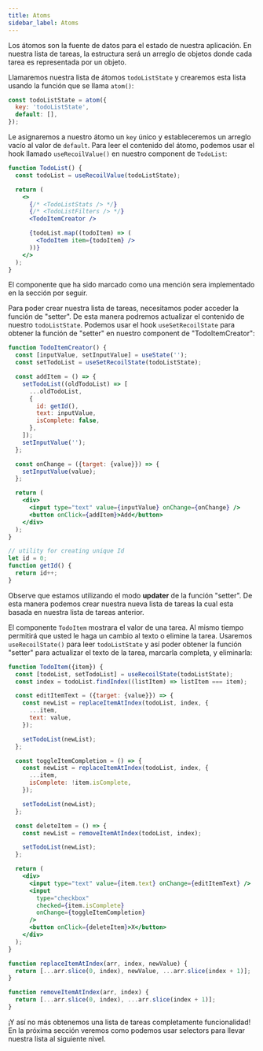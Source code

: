 ```yaml
---
title: Atoms
sidebar_label: Atoms
---
```


Los átomos son la fuente de datos para el estado de nuestra aplicación. En nuestra lista de tareas, la estructura será un arreglo de objetos donde cada tarea es representada por un objeto.

Llamaremos nuestra lista de átomos `todoListState` y crearemos esta lista usando la función que se llama `atom()`:

```javascript
const todoListState = atom({
  key: 'todoListState',
  default: [],
});
```

Le asignaremos a nuestro átomo un `key` único y estableceremos un arreglo vacío al valor de `default`. Para leer el contenido del átomo, podemos usar el hook llamado `useRecoilValue()` en nuestro component de `TodoList`:

```jsx
function TodoList() {
  const todoList = useRecoilValue(todoListState);

  return (
    <>
      {/* <TodoListStats /> */}
      {/* <TodoListFilters /> */}
      <TodoItemCreator />

      {todoList.map((todoItem) => (
        <TodoItem item={todoItem} />
      ))}
    </>
  );
}
```

El componente que ha sido marcado como una mención sera implementado en la sección por seguir.

Para poder crear nuestra lista de tareas, necesitamos poder acceder la función de "setter". De esta manera podremos actualizar el contenido de nuestro `todoListState`. Podemos usar el hook `useSetRecoilState` para obtener la función de "setter" en nuestro component de "TodoItemCreator":

```jsx
function TodoItemCreator() {
  const [inputValue, setInputValue] = useState('');
  const setTodoList = useSetRecoilState(todoListState);

  const addItem = () => {
    setTodoList((oldTodoList) => [
      ...oldTodoList,
      {
        id: getId(),
        text: inputValue,
        isComplete: false,
      },
    ]);
    setInputValue('');
  };

  const onChange = ({target: {value}}) => {
    setInputValue(value);
  };

  return (
    <div>
      <input type="text" value={inputValue} onChange={onChange} />
      <button onClick={addItem}>Add</button>
    </div>
  );
}

// utility for creating unique Id
let id = 0;
function getId() {
  return id++;
}
```

Observe que estamos utilizando el modo **updater** de la función "setter". De esta manera podemos crear nuestra nueva lista de tareas la cual esta basada en nuestra lista de tareas anterior.

El componente `TodoItem` mostrara el valor de una tarea. Al mismo tiempo permitirá que usted le haga un cambio al texto o elimine la tarea. Usaremos `useRecoilState()` para leer `todoListState` y así poder obtener la función "setter" para actualizar el texto de la tarea, marcarla completa, y eliminarla:

```jsx
function TodoItem({item}) {
  const [todoList, setTodoList] = useRecoilState(todoListState);
  const index = todoList.findIndex((listItem) => listItem === item);

  const editItemText = ({target: {value}}) => {
    const newList = replaceItemAtIndex(todoList, index, {
      ...item,
      text: value,
    });

    setTodoList(newList);
  };

  const toggleItemCompletion = () => {
    const newList = replaceItemAtIndex(todoList, index, {
      ...item,
      isComplete: !item.isComplete,
    });

    setTodoList(newList);
  };

  const deleteItem = () => {
    const newList = removeItemAtIndex(todoList, index);

    setTodoList(newList);
  };

  return (
    <div>
      <input type="text" value={item.text} onChange={editItemText} />
      <input
        type="checkbox"
        checked={item.isComplete}
        onChange={toggleItemCompletion}
      />
      <button onClick={deleteItem}>X</button>
    </div>
  );
}

function replaceItemAtIndex(arr, index, newValue) {
  return [...arr.slice(0, index), newValue, ...arr.slice(index + 1)];
}

function removeItemAtIndex(arr, index) {
  return [...arr.slice(0, index), ...arr.slice(index + 1)];
}
```

¡Y así no más obtenemos una lista de tareas completamente funcionalidad! En la próxima sección veremos como podemos usar selectors para llevar nuestra lista al siguiente nivel.
